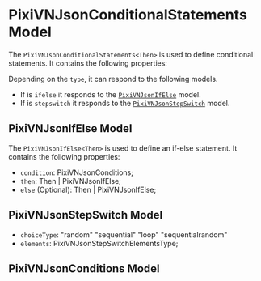 # PixiVNJsonConditionalStatements Model

The `PixiVNJsonConditionalStatements<Then>` is used to define conditional statements. It contains the following properties:

Depending on the `type`, it can respond to the following models.

* If is `ifelse` it responds to the [`PixiVNJsonIfElse`](#pixivnjsonifelse-model) model.
* If is `stepswitch` it responds to the [`PixiVNJsonStepSwitch`](#pixivnjsonstepswitch-model) model.

## PixiVNJsonIfElse Model

The `PixiVNJsonIfElse<Then>` is used to define an if-else statement. It contains the following properties:

* `condition`: PixiVNJsonConditions;
* `then`: Then | PixiVNJsonIfElse<Then>;
* `else` (Optional): Then | PixiVNJsonIfElse<Then>;

## PixiVNJsonStepSwitch Model

* `choiceType`: "random" "sequential" "loop" "sequentialrandom"
* `elements`: PixiVNJsonStepSwitchElementsType<Then>;

## PixiVNJsonConditions Model
